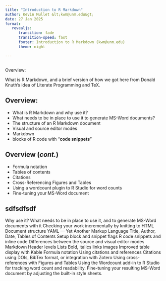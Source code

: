 ```yaml
---
title: "Introduction to R Markdown"
author: Kevin Mullet &lt;kwm@unm.edu&gt;
date: 27 Jan 2025
format: 
   revealjs: 
      transition: fade
      transition-speed: fast
      footer: Introduction to R Markdown (kwm@unm.edu)
      theme: night

---
```


## 
Overview:



What is R Markdown, and a brief version of how we got here from Donald Knuth's idea of Literate Programming and TeX.

##   Overview:
::: {.incremental}
- What is R Markdown and why use it?
- What needs to be in place to use it to generate MS-Word documents?
- The structure of an R Markdown document
- Visual and source editor modes
- Markdown
- blocks of R code with "**code snippets**"
:::

## Overview (*cont.*)
::: {.incremental}
- Formula notation
- Tables of contents
- Citations
- Cross-Referencing Figures and Tables
- Using a wordcount plugin to R Studio for word counts
- Fine-tuning your MS-Word document
:::

## sdfsdfsdf
Why use it?
What needs to be in place to use it, and to generate MS-Word documents with it
Checking your work incrementally by knitting to HTML
Document structure
YAML — Yet Another Markup Language
Title, Author, Date, Tables of Contents
Setup block and snippet flags
R code snippets and inline code
Differences between the source and visual editor modes
Markdown
Header levels
Lists
Bold, italics
links
images
Improved table display with  Kable
Formula notation
Using citations and references
Citations using DOIs, BibTex format, or integration with Zotero
Using cross-references with Figures and Tables
Using the Wordcount add-in to R Studio for tracking word count and readability.
Fine-tuning your resulting MS-Word document by adjusting the built-in style sheets.


